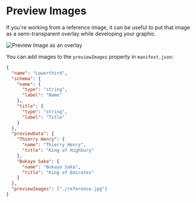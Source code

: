 # Preview Images

If you're working from a reference image, it can be useful to put that image as a semi-transparent overlay 
while developing your graphic.

![Preview Image as an overlay](/preview-image.jpg)

You can add images to the `previewImages` property in `manifest.json`:

```json filename="manifest.json" {23}
{
  "name": "Lowerthird",
  "schema": {
    "name": {
      "type": "string",
      "label": "Name"
    },
    "title": {
      "type": "string",
      "label": "Title"
    }
  },
  "previewData": {
    "Thierry Henry": {
      "name": "Thierry Henry",
      "title": "King of Highbury"
    },
    "Bukayo Saka": {
      "name": "Bukayo Saka",
      "title": "King of Emirates"
    }
  },
  "previewImages": ["./reference.jpg"]
}
```
